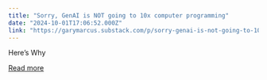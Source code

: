 ```yaml
---
title: "Sorry, GenAI is NOT going to 10x computer programming"
date: "2024-10-01T17:06:52.000Z"
link: "https://garymarcus.substack.com/p/sorry-genai-is-not-going-to-10x-computer"
---
```


Here&#8217;s Why

[Read more](https://garymarcus.substack.com/p/sorry-genai-is-not-going-to-10x-computer)
